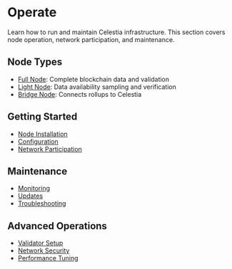 # Operate

Learn how to run and maintain Celestia infrastructure. This section covers node operation, network participation, and maintenance.

## Node Types

- [Full Node](/operate/full-node): Complete blockchain data and validation
- [Light Node](/operate/light-node): Data availability sampling and verification
- [Bridge Node](/operate/bridge-node): Connects rollups to Celestia

## Getting Started

- [Node Installation](/operate/installation)
- [Configuration](/operate/configuration)
- [Network Participation](/operate/participation)

## Maintenance

- [Monitoring](/operate/monitoring)
- [Updates](/operate/updates)
- [Troubleshooting](/operate/troubleshooting)

## Advanced Operations

- [Validator Setup](/operate/validators)
- [Network Security](/operate/security)
- [Performance Tuning](/operate/performance)
